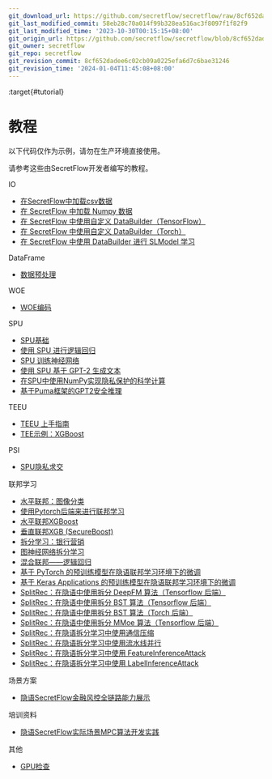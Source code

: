 ```yaml
---
git_download_url: https://github.com/secretflow/secretflow/raw/8cf652dadee6c02cb09a0225efa6d7c6bae31246/docs/tutorial/index.rst
git_last_modified_commit: 58eb28c70a014f99b328ea516ac3f8097f1f82f9
git_last_modified_time: '2023-10-30T00:15:15+08:00'
git_origin_url: https://github.com/secretflow/secretflow/blob/8cf652dadee6c02cb09a0225efa6d7c6bae31246/docs/tutorial/index.rst
git_owner: secretflow
git_repo: secretflow
git_revision_commit: 8cf652dadee6c02cb09a0225efa6d7c6bae31246
git_revision_time: '2024-01-04T11:45:08+08:00'
---
```


:target{#tutorial}

# <Target id="id1" />教程

<Container type="warning">
  以下代码仅作为示例，请勿在生产环境直接使用。
</Container>

请参考这些由SecretFlow开发者编写的教程。

<TableOfContents>


  <p className="caption">
    IO
  </p>

  - [在SecretFlow中加载csv数据](FedDataFrameDataLoader.mdx)
  - [在 SecretFlow 中加载 Numpy 数据](FedNdarrayDataLoader.mdx)
  - [在 SecretFlow 中使用自定义 DataBuilder（TensorFlow）](CustomDataLoaderTF.mdx)
  - [在 SecretFlow 中使用自定义 DataBuilder（Torch）](CustomDataLoaderTorch.mdx)
  - [在 SecretFlow 中使用 DataBuilder 进行 SLModel 学习](CustomDataLoaderOnSL.mdx)
</TableOfContents>

<TableOfContents>


  <p className="caption">
    DataFrame
  </p>

  - [数据预处理](data_preprocessing_with_data_frame.mdx)
</TableOfContents>

<TableOfContents>


  <p className="caption">
    WOE
  </p>

  - [WOE编码](WeightOfEvidenceEncoding.mdx)
</TableOfContents>

<TableOfContents>


  <p className="caption">
    SPU
  </p>

  - [SPU基础](spu_basics.mdx)
  - [使用 SPU 进行逻辑回归](lr_with_spu.mdx)
  - [SPU 训练神经网络](nn_with_spu.mdx)
  - [使用 SPU 基于 GPT-2 生成文本](gpt2_with_spu.mdx)
  - [在SPU中使用NumPy实现隐私保护的科学计算](numpy_with_spu.mdx)
  - [基于Puma框架的GPT2安全推理](gpt2_with_puma.mdx)
</TableOfContents>

<TableOfContents>


  <p className="caption">
    TEEU
  </p>

  - [TEEU 上手指南](teeu.mdx)
  - [TEE示例：XGBoost](teeu_xgboost.mdx)
</TableOfContents>

<TableOfContents>


  <p className="caption">
    PSI
  </p>

  - [SPU隐私求交](PSI_On_SPU.mdx)
</TableOfContents>

<TableOfContents>


  <p className="caption">
    联邦学习
  </p>

  - [水平联邦：图像分类](Federate_Learning_for_Image_Classification.mdx)
  - [使用Pytorch后端来进行联邦学习](Federated_Learning_with_Pytorch_backend.mdx)
  - [水平联邦XGBoost](Federated_Xgboost.mdx)
  - [垂直联邦XGB (SecureBoost)](SecureBoost.mdx)
  - [拆分学习：银行营销](Split_Learning_for_bank_marketing.mdx)
  - [图神经网络拆分学习](split_learning_gnn.mdx)
  - [混合联邦——逻辑回归](mix_lr.mdx)
  - [基于 PyTorch 的预训练模型在隐语联邦学习环境下的微调](Pytorch-finetune-alexnet.mdx)
  - [基于 Keras Applications 的预训练模型在隐语联邦学习环境下的微调](tensorflow-finetune-inception-v3.mdx)
  - [SplitRec：在隐语中使用拆分 DeepFM 算法（Tensorflow 后端）](../user_guide/federated_learning/vertical_federated_learning/SplitRec/effectiveness/sl_rec_deepfm.mdx)
  - [SplitRec：在隐语中使用拆分 BST 算法（Tensorflow 后端）](../user_guide/federated_learning/vertical_federated_learning/SplitRec/effectiveness/BST_TF.mdx)
  - [SplitRec：在隐语中使用拆分 BST 算法（Torch 后端）](../user_guide/federated_learning/vertical_federated_learning/SplitRec/effectiveness/BST_Torch.mdx)
  - [SplitRec：在隐语中使用拆分 MMoe 算法（Tensorflow 后端）](../user_guide/federated_learning/vertical_federated_learning/SplitRec/effectiveness/mmoe_tf.mdx)
  - [SplitRec：在隐语拆分学习中使用通信压缩](../user_guide/federated_learning/vertical_federated_learning/SplitRec/efficiency/sl_compressor.mdx)
  - [SplitRec：在隐语拆分学习中使用流水线并行](../user_guide/federated_learning/vertical_federated_learning/SplitRec/efficiency/sl_pipeline.mdx)
  - [SplitRec：在隐语拆分学习中使用 FeatureInferenceAttack](../user_guide/federated_learning/vertical_federated_learning/SplitRec/security/feature_inference_attack.mdx)
  - [SplitRec：在隐语拆分学习中使用 LabelInferenceAttack](../user_guide/federated_learning/vertical_federated_learning/SplitRec/security/label_inference_attack.mdx)
</TableOfContents>

<TableOfContents>


  <p className="caption">
    场景方案
  </p>

  - [隐语SecretFlow金融风控全链路能力展示](risk_control_scenario.mdx)
</TableOfContents>

<TableOfContents>


  <p className="caption">
    培训资料
  </p>

  - [隐语SecretFlow实际场景MPC算法开发实践](practical_case_walkthrough_using_sf_with_spu.mdx)
</TableOfContents>

<TableOfContents>


  <p className="caption">
    其他
  </p>

  - [GPU检查](GPU_check.mdx)
</TableOfContents>
